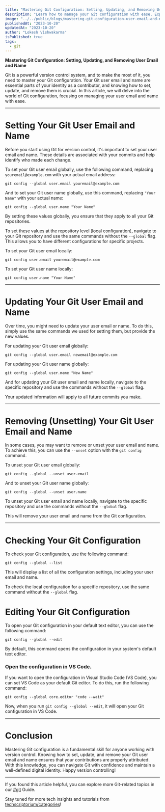 ```yaml
---
title: "Mastering Git Configuration: Setting, Updating, and Removing User Email and Name"
description: "Learn how to manage your Git configuration with ease. Explore setting, updating, and removing user email and name in Git for a seamless version control experience."
image: "../../public/blogs/mastering-git-configuration-user-email-and-name.jpg"
publishedAt: "2023-10-20"
updatedAt: "2023-10-20"
author: "Lokesh Vishwakarma"
isPublished: true
tags:
  - git
---
```


**Mastering Git Configuration: Setting, Updating, and Removing User Email and Name**

Git is a powerful version control system, and to make the most of it, you need to master your Git configuration. Your Git user email and name are essential parts of your identity as a contributor, and knowing how to set, update, and remove them is crucial. In this article, we will delve into the world of Git configuration, focusing on managing your user email and name with ease.

<hr style={{marginTop: "1.5rem", marginBottom: "1.5rem"}} />

# Setting Your Git User Email and Name
Before you start using Git for version control, it's important to set your user email and name. These details are associated with your commits and help identify who made each change.

To set your Git user email globally, use the following command, replacing `youremail@example.com` with your actual email address:

```shell
git config --global user.email youremail@example.com
```

And to set your Git user name globally, use this command, replacing `"Your Name"` with your actual name:


```shell
git config --global user.name "Your Name"
```

By setting these values globally, you ensure that they apply to all your Git repositories.

To set these values at the repository level (local configuration), navigate to your Git repository and use the same commands without the `--global` flag. This allows you to have different configurations for specific projects.

To set your Git user email locally:

```shell
git config user.email youremail@example.com
```

To set your Git user name locally:

```shell
git config user.name "Your Name"
```

<hr style={{marginTop: "1.5rem", marginBottom: "1.5rem"}} />

# Updating Your Git User Email and Name
Over time, you might need to update your user email or name. To do this, simply use the same commands we used for setting them, but provide the new values.

For updating your Git user email globally:

```shell
git config --global user.email newemail@example.com
```

For updating your Git user name globally:

```shell
git config --global user.name "New Name"
```

And for updating your Git user email and name locally, navigate to the specific repository and use the commands without the `--global` flag.

Your updated information will apply to all future commits you make.

<hr style={{marginTop: "1.5rem", marginBottom: "1.5rem"}} />

# Removing (Unsetting) Your Git User Email and Name
In some cases, you may want to remove or unset your user email and name. To achieve this, you can use the `--unset` option with the `git config` command.

To unset your Git user email globally:

```shell
git config --global --unset user.email
```

And to unset your Git user name globally:

```shell
git config --global --unset user.name
```

To unset your Git user email and name locally, navigate to the specific repository and use the commands without the `--global` flag.

This will remove your user email and name from the Git configuration.

<hr style={{marginTop: "1.5rem", marginBottom: "1.5rem"}} />

# Checking Your Git Configuration
To check your Git configuration, use the following command:

```shell
git config --global --list
```

This will display a list of all the configuration settings, including your user email and name.

To check the local configuration for a specific repository, use the same command without the `--global` flag.

# Editing Your Git Configuration
To open your Git configuration in your default text editor, you can use the following command:

```shell
git config --global --edit
```

By default, this command opens the configuration in your system's default text editor.

### Open the configuration in VS Code.
If you want to open the configuration in Visual Studio Code (VS Code), you can set VS Code as your default Git editor. To do this, run the following command:

```shell
git config --global core.editor "code --wait"
```

Now, when you run `git config --global --edit`, it will open your Git configuration in VS Code.

<hr style={{marginTop: "1.5rem", marginBottom: "1.5rem"}} />

# Conclusion
Mastering Git configuration is a fundamental skill for anyone working with version control. Knowing how to set, update, and remove your Git user email and name ensures that your contributions are properly attributed. With this knowledge, you can navigate Git with confidence and maintain a well-defined digital identity. Happy version controlling!

<hr style={{marginTop: "1.5rem", marginBottom: "1.5rem"}} />

If you found this article helpful, you can explore more Git-related topics in our [#git](/categories/git) Guide.

Stay tuned for more tech insights and tutorials from [techscriptorium/categories](/categories)!